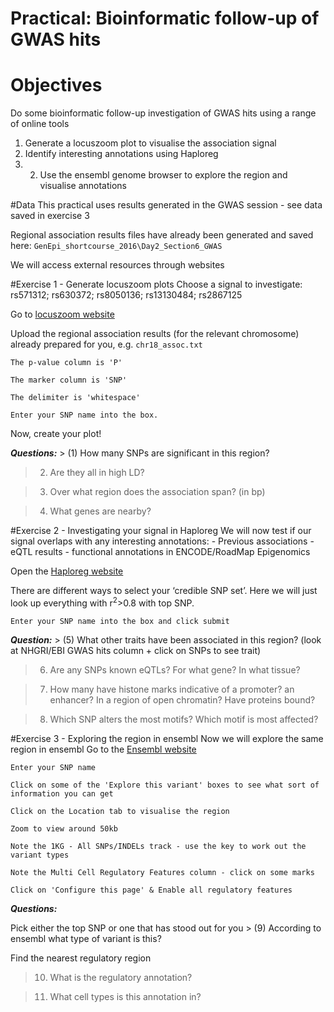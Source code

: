 # Practical: Bioinformatic follow-up of GWAS hits
# Objectives
Do some bioinformatic follow-up investigation of GWAS hits using a range of online tools

1. Generate a locuszoom plot to visualise the association signal
3. Identify interesting annotations using Haploreg
4. 2. Use the ensembl genome browser to explore the region and visualise annotations

#Data
This practical uses results generated in the GWAS session - see data saved in exercise 3

Regional association results files have already been generated and saved here: `GenEpi_shortcourse_2016\Day2_Section6_GWAS`

We will access external resources through websites


#Exercise 1 - Generate locuszoom plots
Choose a signal to investigate: rs571312; rs630372; rs8050136; rs13130484; rs2867125

Go to [locuszoom website](http://locuszoom.sph.umich.edu/locuszoom/genform.php?type=yourdata)

Upload the regional association results (for the relevant chromosome) already prepared for you, e.g. `chr18_assoc.txt`

`The p-value column is 'P'`

`The marker column is 'SNP'`

`The delimiter is 'whitespace'`

`Enter your SNP name into the box.`


Now, create your plot!

**_Questions:_**
> (1) How many SNPs are significant in this region?

> (2) Are they all in high LD?

> (3) Over what region does the association span? (in bp)

> (4) What genes are nearby?


#Exercise 2 - Investigating your signal in Haploreg
We will now test if our signal overlaps with any interesting annotations:
- Previous associations
- eQTL results
- functional annotations in ENCODE/RoadMap Epigenomics

Open the [Haploreg website](http://www.broadinstitute.org/mammals/haploreg/haploreg.php)

There are different ways to select your 'credible SNP set'. Here we will just look up everything with r<sup>2</sup>>0.8 with top SNP.

`Enter your SNP name into the box and click submit`

**_Question:_**
> (5) What other traits have been associated in this region? (look at NHGRI/EBI GWAS hits column + click on SNPs to see trait)

> (6) Are any SNPs known eQTLs? For what gene? In what tissue?

> (7) How many have histone marks indicative of a promoter? an enhancer? In a region of open chromatin? Have proteins bound?

> (8) Which SNP alters the most motifs? Which motif is most affected?


#Exercise 3 - Exploring the region in ensembl
Now we will explore the same region in ensembl
Go to the [Ensembl website](http://grch37.ensembl.org/Homo_sapiens/Info/Index)

`Enter your SNP name`

`Click on some of the 'Explore this variant' boxes to see what sort of information you can get`

`Click on the Location tab to visualise the region`

`Zoom to view around 50kb`

`Note the 1KG - All SNPs/INDELs track - use the key to work out the variant types`

`Note the Multi Cell Regulatory Features column - click on some marks`

`Click on 'Configure this page' & Enable all regulatory features`

**_Questions:_**

Pick either the top SNP or one that has stood out for you
> (9) According to ensembl what type of variant is this?

Find the nearest regulatory region

> (10) What is the regulatory annotation? 

> (11) What cell types is this annotation in?


